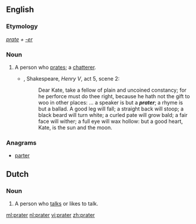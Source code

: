 ==English==

===Etymology===
''[[prate]] + [[-er]]''

===Noun===
{{en-noun}}

# A person who [[prate]]s; a [[chatterer]].
#* {{rfdate}}, Shakespeare, ''Henry V'', act 5, scene 2:
#*: Dear Kate, take a fellow of plain and uncoined constancy; for he perforce must do thee right, because he hath not the gift to woo in other places: ... a speaker is but a '''''prater'''''; a rhyme is but a ballad. A good leg will fall; a straight back will stoop; a black beard will turn white; a curled pate will grow bald; a fair face will wither; a full eye will wax hollow: but a good heart, Kate, is the sun and the moon.

===Anagrams===
* [[parter#English|parter]]

==Dutch==

===Noun===
{{nl-noun|m|praters|pratertje}}

# A person who [[talk]]s or likes to talk.

[[ml:prater]]
[[nl:prater]]
[[vi:prater]]
[[zh:prater]]